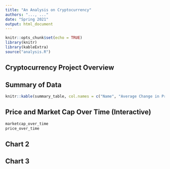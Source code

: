 ```yaml
---
title: "An Analysis on Cryptocurrency"
authors: "..., ..."
date: "Spring 2021"
output: html_document
---
```


```r
knitr::opts_chunk$set(echo = TRUE) 
library(knitr)
library(kableExtra)
source("analysis.R")
```
## Cryptocurrency Project Overview

## Summary of Data

```r
knitr::kable(summary_table, col.names = c("Name", "Average Change in Price", "Highest Price", "Lowest Price", "Change in Market Cap", "Change in Volume"), caption = "Cryptocurrency in 2020", "simple")
```

## Price and Market Cap Over Time (Interactive)
```r
marketcap_over_time
price_over_time
```

## Chart 2

## Chart 3